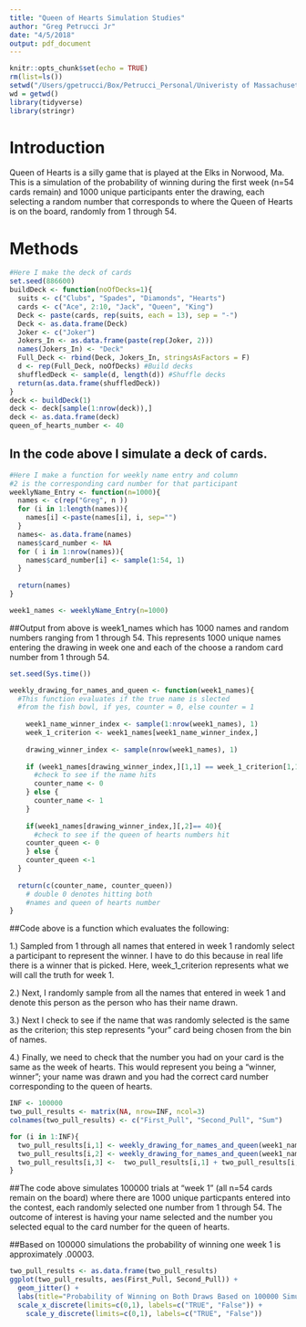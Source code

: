 ```yaml
---
title: "Queen of Hearts Simulation Studies"
author: "Greg Petrucci Jr"
date: "4/5/2018"
output: pdf_document
---
```


```r
knitr::opts_chunk$set(echo = TRUE)
rm(list=ls())
setwd("/Users/gpetrucci/Box/Petrucci_Personal/Univeristy of Massachusetts/spring.2018/Fun Code/Queen of Hearts Sim")
wd = getwd()
library(tidyverse)
library(stringr)
```

# Introduction
Queen of Hearts is a silly game that is played at the Elks in Norwood, Ma. This is a simulation of the probability of winning during the first week (n=54 cards remain) and 1000 unique participants enter the drawing, each selecting a random number that corresponds to where the Queen of Hearts is on the board, randomly from 1 through 54. 

# Methods

```r

#Here I make the deck of cards
set.seed(886600) 
buildDeck <- function(noOfDecks=1){
  suits <- c("Clubs", "Spades", "Diamonds", "Hearts")
  cards <- c("Ace", 2:10, "Jack", "Queen", "King")
  Deck <- paste(cards, rep(suits, each = 13), sep = "-")
  Deck <- as.data.frame(Deck)
  Joker <- c("Joker")
  Jokers_In <- as.data.frame(paste(rep(Joker, 2)))
  names(Jokers_In) <- "Deck"
  Full_Deck <- rbind(Deck, Jokers_In, stringsAsFactors = F)
  d <- rep(Full_Deck, noOfDecks) #Build decks
  shuffledDeck <- sample(d, length(d)) #Shuffle decks
  return(as.data.frame(shuffledDeck))
}
deck <- buildDeck(1)
deck <- deck[sample(1:nrow(deck)),]
deck <- as.data.frame(deck)
queen_of_hearts_number <- 40
```

## In the code above I simulate a deck of cards.

```r
#Here I make a function for weekly name entry and column 
#2 is the corresponding card number for that participant
weeklyName_Entry <- function(n=1000){
  names <- c(rep("Greg", n ))
  for (i in 1:length(names)){
    names[i] <-paste(names[i], i, sep="") 
  }
  names<- as.data.frame(names)
  names$card_number <- NA
  for ( i in 1:nrow(names)){
    names$card_number[i] <- sample(1:54, 1)
  }
  
  return(names)  
}

week1_names <- weeklyName_Entry(n=1000)

```

##Output from above is week1_names which has 1000 names and random numbers ranging from 1 through 54. This represents 1000 unique names entering the drawing in week one and each of the choose a random card number from 1 through 54.

```r

set.seed(Sys.time())

weekly_drawing_for_names_and_queen <- function(week1_names){ 
  #This function evaluates if the true name is slected 
  #from the fish bowl, if yes, counter = 0, else counter = 1
  
    week1_name_winner_index <- sample(1:nrow(week1_names), 1)
    week_1_criterion <- week1_names[week1_name_winner_index,] 
  
    drawing_winner_index <- sample(nrow(week1_names), 1)
    
    if (week1_names[drawing_winner_index,][1,1] == week_1_criterion[1,1]){ 
      #check to see if the name hits
      counter_name <- 0
    } else {
      counter_name <- 1
    }
  
    if(week1_names[drawing_winner_index,][,2]== 40){ 
      #check to see if the queen of hearts numbers hit
    counter_queen <- 0
    } else {
    counter_queen <-1
  }
    
  return(c(counter_name, counter_queen)) 
    # double 0 denotes hitting both 
    #names and queen of hearts number
}


```

##Code above is a function which evaluates the following:
 
 1.) Sampled from 1 through all names that entered in week 1 randomly select a participant to represent the winner. I have to do this because in real life there is a winner that is picked. Here, week_1_criterion represents what we will call the truth for week 1.
 
2.) Next, I randomly sample from all the names that entered in week 1 and denote this person as the person who has their name drawn.

3.) Next I check to see if the name that was randomly selected is the same as the criterion; this step represents "your" card being chosen from the bin of names.

4.) Finally, we need to check that the number you had on your card is the same as the week of hearts. This would represent you being a "winner, winner"; your name was drawn and you had the correct card number corresponding to the queen of hearts.


```r
INF <- 100000
two_pull_results <- matrix(NA, nrow=INF, ncol=3)
colnames(two_pull_results) <- c("First_Pull", "Second_Pull", "Sum")

for (i in 1:INF){
  two_pull_results[i,1] <- weekly_drawing_for_names_and_queen(week1_names) [1]
  two_pull_results[i,2] <- weekly_drawing_for_names_and_queen(week1_names) [2]
  two_pull_results[i,3] <-  two_pull_results[i,1] + two_pull_results[i,2]
}


```

##The code above simulates 100000 trials at "week 1" (all n=54 cards remain on the board) where there are 1000 unique particpants entered into the contest, each randomly selected one number from 1 through 54. The outcome of interest is having your name selected and the number you selected equal to the card number for the queen of hearts. 


##Based on 100000 simulations the probability of winning one week 1 is  approximately .00003.

```r

two_pull_results <- as.data.frame(two_pull_results)
ggplot(two_pull_results, aes(First_Pull, Second_Pull)) + 
  geom_jitter() + 
  labs(title="Probability of Winning on Both Draws Based on 100000 Simulations" , x="Your Name Was Drawn", y ="You Picked the Card Number for the Queen of Hearts" ) +
  scale_x_discrete(limits=c(0,1), labels=c("TRUE", "False")) +
    scale_y_discrete(limits=c(0,1), labels=c("TRUE", "False")) 
```
 
 